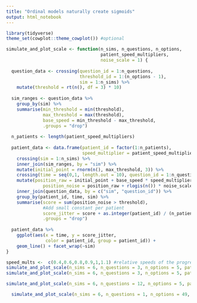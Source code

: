---
title: "Ordinal models naturally create sigmoids"
output: html_notebook
---

```{r}
library(tidyverse)
theme_set(cowplot::theme_cowplot()) #optional
```


```{r}
simulate_and_plot_scale <- function(n_sims, n_questions, n_options, 
                                    patient_speed_multipliers, 
                                    noise_scale = 1) {
  
  question_data <- crossing(question_id = 1:n_questions, 
                            threshold_id = 1:(n_options - 1), 
                            sim = 1:n_sims) %>%
    mutate(threshold = rt(n(), df = 3) * 10)
  
  sim_ranges <- question_data %>% 
    group_by(sim) %>%
    summarise(min_threshold = min(threshold),
              max_threshold = max(threshold),
              base_speed = min_threshold - max_threshold,
              .groups = "drop")
  
  n_patients <- length(patient_speed_multipliers)
  
  patient_data <- data.frame(patient_id = factor(1:n_patients), 
                             speed_multiplier = patient_speed_multipliers) %>%
    crossing(sim = 1:n_sims) %>%
    inner_join(sim_ranges, by = "sim") %>%
    mutate(initial_point = rnorm(n(), max_threshold, 3)) %>%
    crossing(time = seq(0,1, length.out = 10), question_id = 1:n_questions) %>%
    mutate(position_raw = initial_point + base_speed * speed_multiplier * time, 
              position_noise = position_raw + rlogis(n()) * noise_scale) %>%
    inner_join(question_data, by = c("sim", "question_id")) %>%
    group_by(patient_id, time, sim) %>%
    summarise(score = sum(position_noise > threshold), 
              #Add small constant per patient
              score_jitter = score + as.integer(patient_id) / (n_patients * 3), 
              .groups = "drop")
  
  patient_data %>% 
    ggplot(aes(x = time, y = score_jitter, 
               color = patient_id, group = patient_id)) + 
    geom_line() + facet_wrap(~sim)
}
```

```{r}
speed_mults <-  c(0.4,0.6,0.8,0.9,1,1.1) #relative speeds of the progression per patient
simulate_and_plot_scale(n_sims = 6, n_questions = 3, n_options = 5, patient_speed_multipliers = speed_mults, noise_scale = 0)
simulate_and_plot_scale(n_sims = 6, n_questions = 3, n_options = 5, patient_speed_multipliers = speed_mults, noise_scale = 3)


```


```{r}
simulate_and_plot_scale(n_sims = 6, n_questions = 12, n_options = 5, patient_speed_multipliers = speed_mults, noise_scale = 8)

```


```{r}

  simulate_and_plot_scale(n_sims = 6, n_questions = 1, n_options = 49, patient_speed_multipliers = speed_mults, noise_scale = 3)

```


